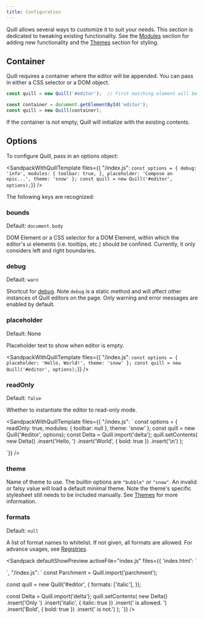 ```yaml
---
title: Configuration
---
```


Quill allows several ways to customize it to suit your needs. This section is dedicated to tweaking existing functionality. See the [Modules](/docs/modules/) section for adding new functionality and the [Themes](/docs/themes/) section for styling.


## Container

Quill requires a container where the editor will be appended. You can pass in either a CSS selector or a DOM object.

```javascript
const quill = new Quill('#editor');  // First matching element will be used
```

```javascript
const container = document.getElementById('editor');
const quill = new Quill(container);
```

If the container is not empty, Quill will initialize with the existing contents.

## Options

To configure Quill, pass in an options object:

<SandpackWithQuillTemplate
  files={{
    "/index.js": `
const options = {
  debug: 'info',
  modules: {
    toolbar: true,
  },
  placeholder: 'Compose an epic...',
  theme: 'snow'
};
const quill = new Quill('#editor', options);
`}}
/>

The following keys are recognized:

### bounds

Default: `document.body`

DOM Element or a CSS selector for a DOM Element, within which the editor's ui elements (i.e. tooltips, etc.) should be confined. Currently, it only considers left and right boundaries.


### debug

Default: `warn`

Shortcut for [debug](/docs/api/#debug). Note `debug` is a static method and will affect other instances of Quill editors on the page. Only warning and error messages are enabled by default.

### placeholder

Default: None

Placeholder text to show when editor is empty.

<SandpackWithQuillTemplate
  files={{
    "/index.js": `
const options = {
  placeholder: 'Hello, World!',
  theme: 'snow'
};
const quill = new Quill('#editor', options);
`}}
/>


### readOnly

Default: `false`

Whether to instantiate the editor to read-only mode.

<SandpackWithQuillTemplate
  files={{
    "/index.js": `
const options = {
  readOnly: true,
  modules: {
    toolbar: null
  },
  theme: 'snow'
};
const quill = new Quill('#editor', options);
const Delta = Quill.import('delta');
quill.setContents(
  new Delta()
    .insert('Hello, ')
    .insert('World', { bold: true })
    .insert('\\n')
);

`}}
/>


### theme

Name of theme to use. The builtin options are `"bubble"` or `"snow"`. An invalid or falsy value will load a default minimal theme. Note the theme's specific stylesheet still needs to be included manually. See [Themes](/docs/themes/) for more information.

### formats

Default: `null`

A list of format names to whitelist. If not given, all formats are allowed.
For advance usages, see [Registries](/docs/registries/).

<Sandpack
  defaultShowPreview
  activeFile="index.js"
  files={{
    'index.html': `
<!-- Include stylesheet -->
<link href="{{site.cdn}}/quill.snow.css" rel="stylesheet" />
<div id="editor">
</div>
<!-- Include the Quill library -->
<script src="{{site.cdn}}/quill.js"></script>
<script src="/index.js"></script>`,
    "/index.js": `
const Parchment = Quill.import('parchment');

const quill = new Quill('#editor', {
  formats: ['italic'],
});

const Delta = Quill.import('delta');
quill.setContents(
  new Delta()
    .insert('Only ')
    .insert('italic', { italic: true })
    .insert(' is allowed. ')
    .insert('Bold', { bold: true })
    .insert(' is not.')
);
`}}
/>